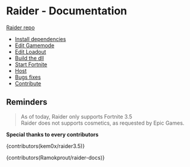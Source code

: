 # Raider - Documentation

[Raider repo](https://github.com/kem0x/raider3.5)

- [Install dependencies](dist/dependencies.md)
- [Edit Gamemode](dist/gamemode.md)
- [Edit Loadout](dist/loadout.md)
- [Build the dll](dist/build.md)
- [Start Fortnite](dist/startfortnite.md)
- [Host](dist/host.md)
- [Bugs fixes](dist/bugs.md)
- [Contribute](dist/contribute.md)

## Reminders
> As of today, Raider only supports Fortnite 3.5
<br>
> Raider does not supports cosmetics, as requested by Epic Games.

**Special thanks to every contributors**

{contributors(kem0x/raider3.5)}

{contributors(Ramokprout/raider-docs)}